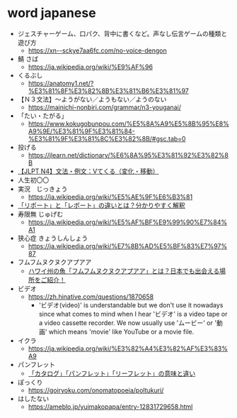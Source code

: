 # word japanese

- ジェスチャーゲーム、口パク、背中に書くなど。声なし伝言ゲームの種類と遊び方
  - https://xn--sckye7aa6fc.com/no-voice-dengon
- 鯖 さば
  - https://ja.wikipedia.org/wiki/%E9%AF%96
- くるぶし
  - https://anatomy1.net/?%E3%81%8F%E3%82%8B%E3%81%B6%E3%81%97
- 【Ｎ３文法】～ようがない／ようもない／ようのない
  - https://mainichi-nonbiri.com/grammar/n3-youganai/
- 「たい・たがる」
  - https://www.kokugobunpou.com/%E5%8A%A9%E5%8B%95%E8%A9%9E/%E3%81%9F%E3%81%84-%E3%81%9F%E3%81%8C%E3%82%8B/#gsc.tab=0
- 投げる
  - https://jlearn.net/dictionary/%E6%8A%95%E3%81%92%E3%82%8B
- [【JLPT N4】文法・例文：Vてくる（変化・移動）](https://www.nihongokyoshi-net.com/2018/09/26/jlptn4-grammar-tekuru-change)
- 人生初〇〇
- 実況　じっきょう
  - https://ja.wikipedia.org/wiki/%E5%AE%9F%E6%B3%81
- [「リポート」と「レポート」の違いとは？分かりやすく解釈](https://meaning-difference.com/?p=32544)
- 寿限無 じゅげむ
  - https://ja.wikipedia.org/wiki/%E5%AF%BF%E9%99%90%E7%84%A1
- 狭心症 きょうしんしょう
  - https://ja.wikipedia.org/wiki/%E7%8B%AD%E5%BF%83%E7%97%87
- フムフムヌクヌクアプアア
  - [ハワイ州の魚「フムフムヌクヌクアプアア」とは？日本でも出会える場所をご紹介！](https://www.lanilanihawaii.com/column/sharing-my-hawaii/humuhumunukunukuapuaa.html)
- ビデオ
  - https://zh.hinative.com/questions/1870658
    - 'ビデオ(video)' is understandable but we don't use it nowadays since what comes to mind when I hear 'ビデオ' is a video tape or a video cassette recorder.
We now usually use 'ムービー' or '動画' which means 'movie' like YouTube or a movie file.
- イクラ
  - https://ja.wikipedia.org/wiki/%E3%82%A4%E3%82%AF%E3%83%A9
- パンフレット
  - [「カタログ」「パンフレット」「リーフレット」の意味と違い](https://business-textbooks.com/catalog-pamphlet-leaflet/)
- ぽっくり
  - https://goiryoku.com/onomatopoeia/poltukuri/
- はしたない
  - https://ameblo.jp/yuimakopapa/entry-12831729658.html